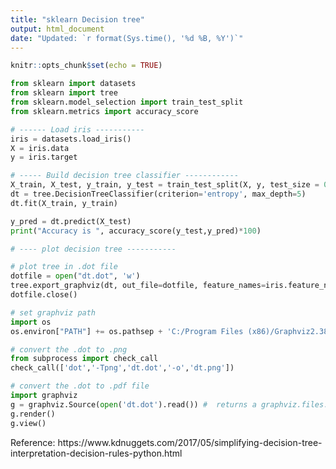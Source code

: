 ---
title: "sklearn Decision tree"
output: html_document
date: "Updated: `r format(Sys.time(), '%d %B, %Y')`"
---

```{r setup, include=FALSE}
knitr::opts_chunk$set(echo = TRUE)
```

```python
from sklearn import datasets
from sklearn import tree
from sklearn.model_selection import train_test_split
from sklearn.metrics import accuracy_score

# ------ Load iris -----------
iris = datasets.load_iris()
X = iris.data
y = iris.target

# ----- Build decision tree classifier ------------
X_train, X_test, y_train, y_test = train_test_split(X, y, test_size = 0.3, random_state = 100)
dt = tree.DecisionTreeClassifier(criterion='entropy', max_depth=5)
dt.fit(X_train, y_train)

y_pred = dt.predict(X_test)
print("Accuracy is ", accuracy_score(y_test,y_pred)*100)

# ---- plot decision tree -----------

# plot tree in .dot file
dotfile = open("dt.dot", 'w')
tree.export_graphviz(dt, out_file=dotfile, feature_names=iris.feature_names, class_names=iris.target_names,  filled=True)
dotfile.close()

# set graphviz path 
import os
os.environ["PATH"] += os.pathsep + 'C:/Program Files (x86)/Graphviz2.38/bin/'

# convert the .dot to .png
from subprocess import check_call
check_call(['dot','-Tpng','dt.dot','-o','dt.png'])

# convert the .dot to .pdf file
import graphviz
g = graphviz.Source(open('dt.dot').read()) #  returns a graphviz.files.Source object
g.render()
g.view()

```

Reference: 
https://www.kdnuggets.com/2017/05/simplifying-decision-tree-interpretation-decision-rules-python.html

